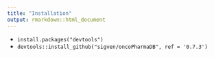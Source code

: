 ```yaml
---
title: "Installation"
output: rmarkdown::html_document
---
```


* `install.packages("devtools")`
* `devtools::install_github("sigven/oncoPharmaDB", ref = '0.7.3')`
